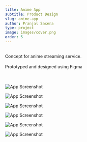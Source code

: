 ```yaml
---
title: Anime App
subtitle: Product Design
slug: anime-app
author: Pranjal Saxena
type: project
image: images/cover.png
order: 5
---
```


<br />
Concept for anime streaming service.<br /><br />
Prototyped and designed using Figma
<br /><br /><br />

![App Screenshot](images/a.png)

![App Screenshot](images/b.png)

![App Screenshot](images/c.png)

![App Screenshot](images/d.png)

![App Screenshot](images/e.png)

![App Screenshot](images/f.png)
